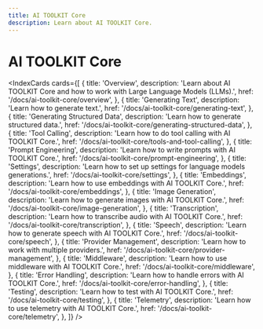 ```yaml
---
title: AI TOOLKIT Core
description: Learn about AI TOOLKIT Core.
---
```


# AI TOOLKIT Core

<IndexCards
  cards={[
    {
      title: 'Overview',
      description:
        'Learn about AI TOOLKIT Core and how to work with Large Language Models (LLMs).',
      href: '/docs/ai-toolkit-core/overview',
    },
    {
      title: 'Generating Text',
      description: 'Learn how to generate text.',
      href: '/docs/ai-toolkit-core/generating-text',
    },
    {
      title: 'Generating Structured Data',
      description: 'Learn how to generate structured data.',
      href: '/docs/ai-toolkit-core/generating-structured-data',
    },
    {
      title: 'Tool Calling',
      description: 'Learn how to do tool calling with AI TOOLKIT Core.',
      href: '/docs/ai-toolkit-core/tools-and-tool-calling',
    },
    {
      title: 'Prompt Engineering',
      description: 'Learn how to write prompts with AI TOOLKIT Core.',
      href: '/docs/ai-toolkit-core/prompt-engineering',
    },
    {
      title: 'Settings',
      description:
        'Learn how to set up settings for language models generations.',
      href: '/docs/ai-toolkit-core/settings',
    },
    {
      title: 'Embeddings',
      description: 'Learn how to use embeddings with AI TOOLKIT Core.',
      href: '/docs/ai-toolkit-core/embeddings',
    },
    {
      title: 'Image Generation',
      description: 'Learn how to generate images with AI TOOLKIT Core.',
      href: '/docs/ai-toolkit-core/image-generation',
    },
    {
      title: 'Transcription',
      description: 'Learn how to transcribe audio with AI TOOLKIT Core.',
      href: '/docs/ai-toolkit-core/transcription',
    },
    {
      title: 'Speech',
      description: 'Learn how to generate speech with AI TOOLKIT Core.',
      href: '/docs/ai-toolkit-core/speech',
    },
    {
      title: 'Provider Management',
      description: 'Learn how to work with multiple providers.',
      href: '/docs/ai-toolkit-core/provider-management',
    },
    {
      title: 'Middleware',
      description: 'Learn how to use middleware with AI TOOLKIT Core.',
      href: '/docs/ai-toolkit-core/middleware',
    },
    {
      title: 'Error Handling',
      description: 'Learn how to handle errors with AI TOOLKIT Core.',
      href: '/docs/ai-toolkit-core/error-handling',
    },
    {
      title: 'Testing',
      description: 'Learn how to test with AI TOOLKIT Core.',
      href: '/docs/ai-toolkit-core/testing',
    },
    {
      title: 'Telemetry',
      description: 'Learn how to use telemetry with AI TOOLKIT Core.',
      href: '/docs/ai-toolkit-core/telemetry',
    },
  ]}
/>

